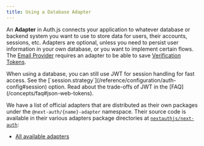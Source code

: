 ```yaml
---
title: Using a Database Adapter
---
```



An **Adapter** in Auth.js connects your application to whatever database or backend system you want to use to store data for users, their accounts, sessions, etc. Adapters are optional, unless you need to persist user information in your own database, or you want to implement certain flows. The [Email Provider](/getting-started/email-tutorial) requires an adapter to be able to save [Verification Tokens](/reference/adapters/models#verification-token).

<Callout>
When using a database, you can still use JWT for session handling for fast access. See the [`session.strategy`](/reference/configuration/auth-config#session) option. Read about the trade-offs of JWT in the [FAQ](/concepts/faq#json-web-tokens).
</Callout>

We have a list of official adapters that are distributed as their own packages under the `@next-auth/{name}-adapter` namespace. Their source code is available in their various adapters package directories at [`nextauthjs/next-auth`](https://github.com/nextauthjs/next-auth/tree/main/packages):

- [All available adapters](/reference/adapters/overview)
